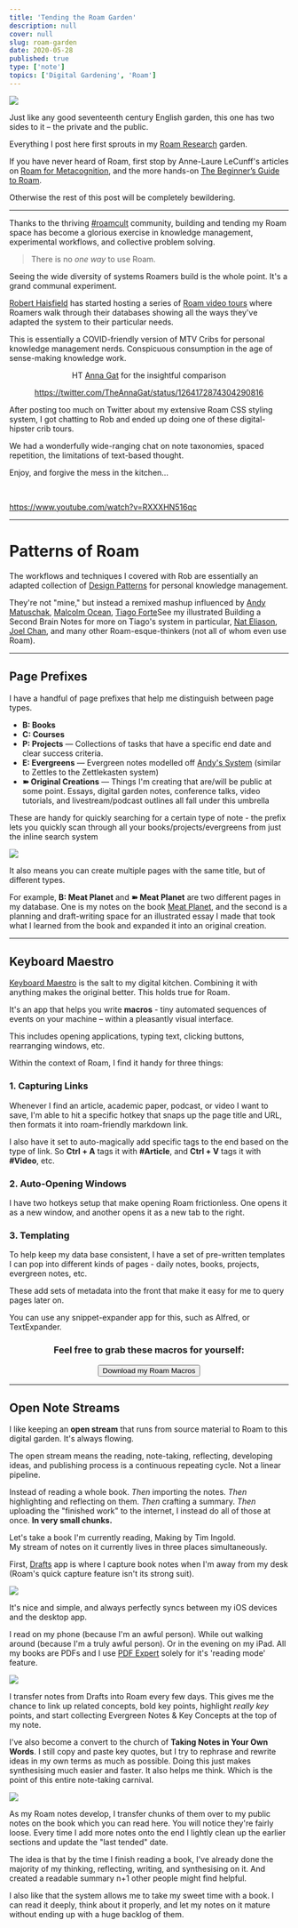 ```yaml
---
title: 'Tending the Roam Garden'
description: null
cover: null
slug: roam-garden
date: 2020-05-28
published: true
type: ['note']
topics: ['Digital Gardening', 'Roam']
---
```



<Image src="https://res.cloudinary.com/dg3gyk0gu/image/upload/c_scale,w_580/v1590361285/maggieappleton.com/digital-gardening-theory/garden-sm-2.png" />

Just like any good seventeenth century English garden, this one has two sides to it – the private and the public.

Everything I post here first sprouts in my [Roam Research](https://roamresearch.com) garden. 

<ImageFrame alt="A screen capture of my system in Roam" src="https://res.cloudinary.com/dg3gyk0gu/image/upload/c_scale,w_1720/v1590188713/maggieappleton.com/notes/roam_theme_maggie.png" />

If you have never heard of Roam, first stop by Anne-Laure LeCunff's articles on <a href="https://nesslabs.com/roam-research">Roam for Metacognition</a>, and the more hands-on <a href="https://nesslabs.com/roam-research-beginner-guide">The Beginner’s Guide to Roam</a>.
 
Otherwise the rest of this post will be completely bewildering.

---

Thanks to the thriving <a href="https://twitter.com/hashtag/roamcult">#roamcult</a> community, building and tending my Roam space has become a glorious exercise in knowledge management, experimental workflows, and collective problem solving. 

> There is no *one way* to use Roam. 

Seeing the wide diversity of systems Roamers build is the whole point. It's a grand communal experiment.

<p><a href="https://www.influenceinsights.io/">Robert Haisfield</a> has started hosting a series of <a href="https://www.youtube.com/channel/UCWA6aNcUjK2w0Z_-0UURq_g/videos">Roam video tours</a> where Roamers walk through their databases showing all the ways they've adapted the system to their particular needs.</p>

This is essentially a COVID-friendly version of MTV Cribs for personal knowledge management nerds. Conspicuous consumption in the age of sense-making knowledge work.

<Center>

<Subtext>
HT <a href="https://twitter.com/TheAnnaGat">Anna Gat</a> for the insightful comparison
</Subtext>

https://twitter.com/TheAnnaGat/status/1264172874304290816

</Center>

<p>
After posting too much on Twitter about my extensive <Link to="/painting-roam">Roam CSS styling system</Link>, I got chatting to Rob and ended up doing one of these digital-hipster crib tours.
</p>

<p>We had a wonderfully wide-ranging chat on note taxonomies, spaced repetition, the limitations of text-based thought.</p>

<p>Enjoy, and forgive the mess in the kitchen...</p>

<br />

<p>

https://www.youtube.com/watch?v=RXXXHN516qc

</p>

---

# Patterns of Roam


<p>The workflows and techniques I covered with Rob are essentially an adapted collection of <a href="https://en.wikipedia.org/wiki/Design_pattern">Design Patterns</a> for personal knowledge management.</p>

<p>They're not "mine," but instead a remixed mashup influenced by <a href="https://andymatuschak.com">Andy Matuschak</a>, <a href="https://malcolmocean.com/">Malcolm Ocean</a>, <a href="https://fortelabs.co/">Tiago Forte</a><Footnote count={2}>See my illustrated <Link to="/basb">Building a Second Brain Notes</Link> for more on Tiago's system in particular</Footnote>, <a href="https://learn.nateliason.com/">Nat Eliason</a>, <a href="http://joelchan.me/">Joel Chan</a>, and many other Roam-esque-thinkers  
(not all of whom even use Roam).</p>

---

## Page Prefixes

I have a handful of page prefixes that help me distinguish between page types.

<ul>
    <li><b>B: Books</b></li>
    <li><b>C: Courses</b></li>
    <li><b>P: Projects</b> –– Collections of tasks that have a specific end date and clear success criteria.</li>
    <li><b>E: Evergreens</b> –– Evergreen notes modelled off <a href="https://notes.andymatuschak.org/Evergreen_notes">Andy's System</a> (similar to Zettles to the Zettlekasten system)</li>
    <li><b>➽ Original Creations</b> –– Things I'm creating that are/will be public at some point. Essays, <Link to="/garden">digital garden notes</Link>, conference talks, video tutorials, and livestream/podcast outlines all fall under this umbrella</li>
</ul>

These are handy for quickly searching for a certain type of note - the prefix lets you quickly scan through all your books/projects/evergreens from just the inline search system

<Image src="https://res.cloudinary.com/dg3gyk0gu/image/upload/v1590796137/maggieappleton.com/notes/roam-garden/inlinesearch.png" />

It also means you can create multiple pages with the same title, but of different types.

For example, **B: Meat Planet** and **➽ Meat Planet** are two different pages in my database. One is my notes on the book <a href="https://www.ucpress.edu/book/9780520295537/meat-planet">Meat Planet</a>, and the second is a planning and draft-writing space for an <Link to="/meat-planet">illustrated essay I made</Link> that took what I learned from the book and expanded it into an original creation.

---

## Keyboard Maestro

<p><a href="https://www.keyboardmaestro.com/main/">Keyboard Maestro</a> is the salt to my digital kitchen. Combining it with anything makes the original better.  This holds true for Roam.  

It's an app that helps you write <b>macros</b> - tiny automated sequences of events on your machine – within a pleasantly visual interface.</p>

<ImageFrame src="https://res.cloudinary.com/dg3gyk0gu/image/upload/v1590954520/maggieappleton.com/notes/roam-garden/keyboardmaestro.png" />

This includes opening applications, typing text, clicking buttons, rearranging windows, etc.

Within the context of Roam, I find it handy for three things:

### 1. Capturing Links

Whenever I find an article, academic paper, podcast, or video I want to save, I'm able to hit a specific hotkey that snaps up the page title and URL, then formats it into roam-friendly markdown link.

<ImageFrame src="https://res.cloudinary.com/dg3gyk0gu/image/upload/v1590959288/maggieappleton.com/notes/roam-garden/linkcapture.gif" />

I also have it set to auto-magically add specific tags to the end based on the type of link. So **Ctrl + A** tags it with **#Article**, and **Ctrl + V** tags it with **#Video**, etc.

### 2. Auto-Opening Windows

I have two hotkeys setup that make opening Roam frictionless. One opens it as a new window, and another opens it as a new tab to the right.

<ImageFrame src="https://res.cloudinary.com/dg3gyk0gu/image/upload/v1590958542/maggieappleton.com/notes/roam-garden/quickopen.gif" />

### 3. Templating

To help keep my data base consistent, I have a set of pre-written templates I can pop into different kinds of pages - daily notes, books, projects, evergreen notes, etc.

These add sets of metadata into the front that make it easy for me to query pages later on.

<ImageFrame src="https://res.cloudinary.com/dg3gyk0gu/image/upload/v1590959251/maggieappleton.com/notes/roam-garden/templates.gif" />

You can use any snippet-expander app for this, such as Alfred, or TextExpander.

<Center style={{marginTop: '3em'}}>

### Feel free to grab these macros for yourself:

<p><a noStyle href="https://www.dropbox.com/s/iyx4jhs7vtdlt40/Maggie%27s%20Roam%20Macros.kmmacros?dl=0"><button style={{marginTop: '1em'}}>Download my Roam Macros</button> </a></p>

</Center>

---

<!-- 
## Note Taxonomy

Here's a big picture map of my taxonomical landscape.
 -->

## Open Note Streams

I like keeping an **open stream** that runs from source material to Roam to this digital garden. It's always flowing.

The open stream means the reading, note-taking, reflecting, developing ideas, and publishing process is a continuous repeating cycle. Not a linear pipeline.

Instead of reading a whole book. *Then* importing the notes. *Then* highlighting and reflecting on them. *Then* crafting a summary. *Then* uploading the "finished work" to the internet, I instead do all of those at once.  __In very small chunks.__

<p>Let's take a book I'm currently reading, <Link to="making-anthropology">Making by Tim Ingold</Link>.<br /> My stream of notes on it currently lives in three places simultaneously.</p>

First, <a href="https://getdrafts.com/">Drafts</a> app is where I capture book notes when I'm away from my desk (Roam's quick capture feature isn't its strong suit).

<Image src="https://res.cloudinary.com/dg3gyk0gu/image/upload/v1590778121/maggieappleton.com/notes/roam-garden/bookflow_1.png" />

It's nice and simple, and always perfectly syncs between my iOS devices and the desktop app.

I read on my phone (because I'm an awful person). While out walking around (because I'm a truly awful person). Or in the evening on my iPad. All my books are PDFs and I use <a href="https://pdfexpert.com/">PDF Expert</a> solely for it's 'reading mode' feature.

<Arrow />

<Image src="https://res.cloudinary.com/dg3gyk0gu/image/upload/v1590778119/maggieappleton.com/notes/roam-garden/bookflow_2.png" />

I transfer notes from Drafts into Roam every few days. This gives me the chance to link up related concepts, bold key points, highlight _really key_  points, and start collecting Evergreen Notes & Key Concepts at the top of my note.

I've also become a convert to the church of __Taking Notes in Your Own Words__.  I still copy and paste key quotes, but I try to rephrase and rewrite ideas in my own terms as much as possible. Doing this just makes synthesising much easier and faster. It also helps me think. Which is the point of this entire note-taking carnival.

<Arrow />

<Image src="https://res.cloudinary.com/dg3gyk0gu/image/upload/v1590778119/maggieappleton.com/notes/roam-garden/bookflow_3.png" />

As my Roam notes develop, I transfer chunks of them over to my public notes on the book <Link to="making-anthropology">which you can read here</Link>. You will notice they're fairly loose. Every time I add more notes onto the end I lightly clean up the earlier sections and update the "last tended" date.

The idea is that by the time I finish reading a book, I've already done the majority of my thinking, reflecting, writing, and synthesising on it. And created a readable summary n+1 other people might find helpful.

<p>I also like that the system allows me to take my sweet time with a book. I can read it deeply, think about it properly, and let my notes on it mature without ending up with a huge backlog of them.</p>

<!-- 
### Growing Evergreens



### Spaced Repetition Seedlings


### Writing Inboxes from Twitter to Talks
 -->


<ComingSoon />



<!-- 

<Image src="https://res.cloudinary.com/dg3gyk0gu/image/upload/v1590361285/maggieappleton.com/digital-gardening-theory/garden-main.png" />


<Image src="https://res.cloudinary.com/dg3gyk0gu/image/upload/v1590361284/maggieappleton.com/digital-gardening-theory/garden-sm-1.png" />

 -->
